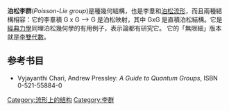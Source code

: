 {{multiple issues|
{{dead end|time=2016-10-01T02:44:47+00:00}}
{{expert|time=2016-10-01T02:44:47+00:00}}
{{roughtranslation|time=2016-10-01T02:44:47+00:00}}
}}
'''泊松李群'''(''Poisson-Lie group'')是種幾何結構，也是李羣和[[泊松流形|泊松流形]]，而且兩種結構相容：它的李羣積 G x G --> G 是泊松映射，其中 GxG 是直積泊松結構。它是[[经典力学|經典力學]]同埋泊松幾何學的有用例子，表示論都有研究它。 它的「無限細」版本就是[[李雙代數|李雙代數]]。

== 参考书目 ==
* Vyjayanthi Chari, Andrew Pressley: ''A Guide to Quantum Groups'', ISBN 0-521-55884-0
[[Category:流形上的结构|Category:流形上的结构]]
[[Category:李群|Category:李群]]
